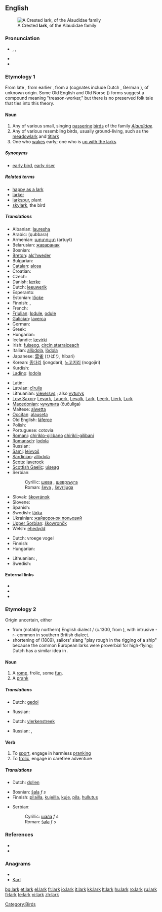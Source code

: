{{also|Lark}}
==English==
[[Image:Galerida cristata naumann.jpg|thumb|A Crested '''lark''', of the Alaudidae family]]

===Pronunciation===
* {{enPR|lärk}}, {{IPA|/lɑː(ɹ)k/}}, {{SAMPA|/lA:(r)k/}}
* {{audio|en-us-lark.ogg|Audio (US)}}
* {{rhymes|ɑː(r)k}}

===Etymology 1===
From late {{etyl|ang}} {{term|lagerce|lang=ang}}, from earlier {{term|lawerce|lang=ang}}, from a {{proto|Germanic|laiw(a)rikon}} (cognates include Dutch {{term|leeuwerik|lang=nl}}, German {{term|Lerche|lang=de}}), of unknown origin. Some Old English and Old Norse ({{term|lævirik|lang=non}}) forms suggest a compound meaning "treason-worker," but there is no preserved folk tale that ties into this theory.

====Noun====
{{en-noun}}

# Any of various small, singing [[passerine]] [[bird]]s of the family ''[[Alaudidae]]''.
# Any of various resembling birds, usually ground-living, such as the [[meadowlark]] and [[titlark]]
# One who [[wake]]s early; one who is [[up with the larks]].

=====Synonyms=====
* {{sense|one who wakes early}} [[early bird]], [[early riser]]

=====Related terms=====
* [[happy as a lark]]
* [[larker]]
* [[larkspur]], plant
* [[skylark]], the bird

=====Translations=====
{{trans-top|bird}}
* Albanian: [[lauresha]]
* Arabic: {{Arab|[[قبرة|قبّرة]]}} (qubbara)
* Armenian: [[արտույտ]] (artuyt)
* Belarusian: [[жаваранак]]
* Bosnian: {{t-|bs|ševa|f}}
* [[Breton]]: [[alc’hweder]]
* Bulgarian: {{t+|bg|чучулига|sc=Cyrl}}
* [[Catalan]]: [[alosa]]
* Croatian: {{t-|hr|ševa}}
* Czech: {{t-|cs|skřivan|m}}
* Danish: [[lærke]] {{c}}
* Dutch: [[leeuwerik]] {{m}}
* Esperanto: {{t-|eo|alaŭdo|xs=Esperanto}}
* Estonian: [[lőoke]]
* Finnish: {{t+|fi|kiuru}}, {{t-|fi|leivo}}
* French: {{t+|fr|alouette|f}}
* [[Friulian]]: [[lodule]], [[odule]]
* [[Galician]]: [[laverca]]
* German: {{t+|de|Lerche|f}}
* Greek: {{t+|el|σταρήθρα|sc=Grek}}
* Hungarian: {{t+|hu|pacsirta}}
* Icelandic: [[lævirki]]
* Irish: [[fuiseog]], [[circín starraiceach]]
* Italian: [[allòdola]], [[lòdola]]
* Japanese: [[雲雀]] (ひばり, hibari)
* Korean: [[종다리]] (jongdari), [[노고지리]] (nogojiri)
* Kurdish: {{ku-Arab|[[کڵاوکوره‌]]}}
* [[Ladino]]: [[lodola]]
{{trans-mid}}
* Latin: {{t-|la|alauda}}
* Latvian: [[cīrulis]]
* Lithuanian: [[vieversys]] {{m}}; also [[vyturys]] {{m}}
* [[Low Saxon]]: [[Levark]], [[Lauerk]], [[Levalk]], [[Lark]], [[Leerk]], [[Lierk]], [[Lurk]] {{f}}
* [[Macedonian]]: [[чучулига]] (čučuliga)
* Maltese: [[alwetta]]
* [[Occitan]]: [[alauseta]]
* Old English: [[laferce|lāferce]] {{f}}
* Polish: {{t+|pl|skowronek|m}}
* Portuguese: cotovia {{f}}
* [[Romani]]: [[chiriklo-gilibano]] {{m}} [[chirikli-gilibani]] {{f}}
* [[Romansch]]: [[lodola]]
* Russian: {{t+|ru|жаворонок|tr=žavoronok|sc=Cyrl}}
* [[Sami]]: [[leivvoš]]
* [[Sardinian]]: [[allòdola]]
* [[Scots]]: [[laverock]]
* [[Scottish Gaelic]]: [[uiseag]] {{f}}
* Serbian:
*: Cyrillic: [[шева]] {{f}}, [[шевpљугa]] {{f}}
*: Roman: [[ševa]] {{f}}, [[ševrljuga]] {{f}}
* Slovak: [[škovránok]]
* Slovene: {{t+|sl|škrjanec|m}}
* Spanish: {{t+|es|alondra|f}}
* Swedish: [[lärka]]
* Ukrainian: [[жайворонок польовий]]
* [[Upper Sorbian]]: [[škowrončk]]
* Welsh: [[ehedydd]]
{{trans-bottom}}

{{trans-top|one who [[wake]]s early}}
* Dutch: vroege vogel {{m}}
* Finnish: {{t+|fi|aamuvirkku}}
* Hungarian: {{t+|hu|koránkelő}}
{{trans-mid}}
* Lithuanian: {{t|lt|vyturys|m|xs=Lithuanian}},  {{t|lt|vyturys|m|xs=Lithuanian}}
* Swedish: {{t|sv|lärka|c}}
{{trans-bottom}}

====External links====
* {{pedialite|lark}}
* {{commonslite|Alaudidae}}
* {{specieslite|Alaudidae}}

===Etymology 2===
Origin uncertain, either
* from (notably northern) English dialect {{term|lake}}/{{term|laik||to play}} (c.1300, from {{etyl|non}} {{term|leika|lang=non||to play, (as opposed to work)}}), with intrusive -r- common in southern British dialect.
* shortening of {{term|skylark}} (1809), sailors' slang "play rough in the rigging of a ship" because the common European larks were proverbial for high-flying; Dutch has a similar idea in {{term|speelvogel||playbird, a person of markedly playful nature|lang=nl}}.

====Noun====
{{en-noun}}

# A [[romp]], frolic, some [[fun]].
# A [[prank]]

=====Translations=====
{{trans-top|romp, frolic, some fun}}
* Dutch: [[gedol]] {{n}}
{{trans-mid}}
* Russian: {{t+|ru|забава|f|sc=Cyrl}}
{{trans-bottom}}

{{trans-top|prank}}
* Dutch: [[vlerkenstreek]]
{{trans-mid}}
* Russian: {{t+|ru|шутка|f|sc=Cyrl}}, {{t+|ru|проказа|f|sc=Cyrl}}
{{trans-bottom}}

====Verb====
{{en-verb}}

# To [[sport]], engage in harmless [[prank]]ing
# To [[frolic]], engage in carefree adventure

=====Translations=====
{{trans-top|sport, engage in harmless pranking}}
* Dutch: [[dollen]]
{{trans-mid}}
{{trans-bottom}}

{{trans-top|frolic, engage in carefree adventure}}
{{trans-mid}}
{{trans-bottom}}

{{checktrans-top}}
* Bosnian: [[šala]] ''f s''
* Finnish: [[pilailla]], [[kujeilla]], [[kuje]], [[pila]], [[hullutus]]
{{checktrans-mid}}
* Serbian:
*: Cyrillic: [[шала]] ''f s''
*: Roman: [[šala]] ''f s''
{{checktrans-bottom}}

===References===
* {{R:Online Etymology Dictionary}}
* {{R:Webster NCD 1967}}

===Anagrams===
* {{alphagram|aklr}}
* [[Karl#English|Karl]]

[[Category:Birds]]

[[bg:lark]]
[[et:lark]]
[[el:lark]]
[[fr:lark]]
[[io:lark]]
[[it:lark]]
[[kk:lark]]
[[lt:lark]]
[[hu:lark]]
[[ro:lark]]
[[ru:lark]]
[[fi:lark]]
[[te:lark]]
[[vi:lark]]
[[zh:lark]]